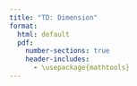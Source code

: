 ```yaml
--- 
title: "TD: Dimension"
format:
  html: default
  pdf: 
    number-sections: true
    header-includes:
      - \usepackage{mathtools} 
---
```





